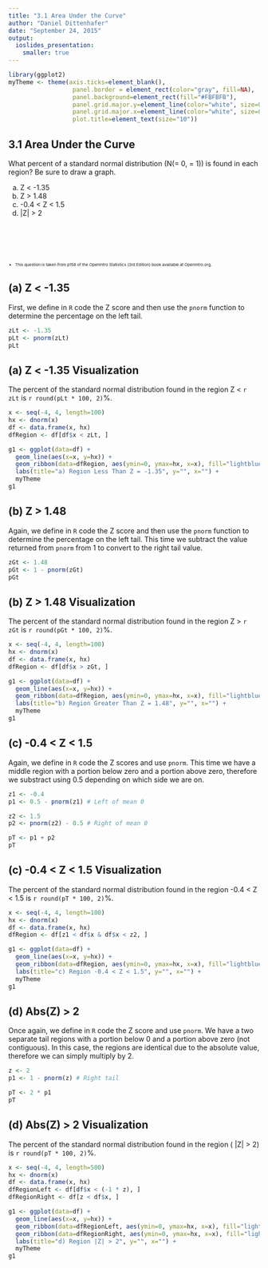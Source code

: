 ```yaml
---
title: "3.1 Area Under the Curve"
author: "Daniel Dittenhafer"
date: "September 24, 2015"
output:
  ioslides_presentation:
    smaller: true
---
```

```r
library(ggplot2)
myTheme <- theme(axis.ticks=element_blank(),  
                  panel.border = element_rect(color="gray", fill=NA), 
                  panel.background=element_rect(fill="#FBFBFB"), 
                  panel.grid.major.y=element_line(color="white", size=0.5), 
                  panel.grid.major.x=element_line(color="white", size=0.5),
                  plot.title=element_text(size="10"))
```
<style type="text/css">
    ol { list-style-type: lower-alpha; }
</style>

## 3.1 Area Under the Curve

What percent of a standard normal distribution \(N(\mu = 0, \sigma = 1)\) is found in each region? Be sure to draw a graph.

a. Z < -1.35
b. Z >  1.48
c. -0.4 < Z < 1.5
d. |Z| > 2

<br /><br /><br /><br />
<div style="font-size:8px">
* This question is taken from p158 of the OpenIntro Statistics (3rd Edition) book available at OpenIntro.org. 
</div>

## (a) Z < -1.35

First, we define in `R` code the Z score and then use the `pnorm` function to determine the percentage on the left tail. 

```r
zLt <- -1.35
pLt <- pnorm(zLt)
pLt
```


## (a) Z < -1.35 Visualization

The percent of the standard normal distribution found in the region Z < `r zLt` is `r round(pLt * 100, 2)`%.

```r
x <- seq(-4, 4, length=100)
hx <- dnorm(x)
df <- data.frame(x, hx)
dfRegion <- df[df$x < zLt, ]

g1 <- ggplot(data=df) + 
  geom_line(aes(x=x, y=hx)) + 
  geom_ribbon(data=dfRegion, aes(ymin=0, ymax=hx, x=x), fill="lightblue") +
  labs(title="a) Region Less Than Z = -1.35", y="", x="") +
  myTheme
g1
```

## (b) Z >  1.48

Again, we define in `R` code the Z score and then use the `pnorm` function to determine the percentage on the left tail. This time we subtract the value returned from `pnorm` from 1 to convert to the right tail value.

```r
zGt <- 1.48
pGt <- 1 - pnorm(zGt)
pGt
```

## (b) Z >  1.48 Visualization

The percent of the standard normal distribution found in the region Z > `r zGt` is `r round(pGt * 100, 2)`%.

```r
x <- seq(-4, 4, length=100)
hx <- dnorm(x)
df <- data.frame(x, hx)
dfRegion <- df[df$x > zGt, ]

g1 <- ggplot(data=df) + 
  geom_line(aes(x=x, y=hx)) + 
  geom_ribbon(data=dfRegion, aes(ymin=0, ymax=hx, x=x), fill="lightblue") +
  labs(title="b) Region Greater Than Z = 1.48", y="", x="") +
  myTheme
g1
```

## (c) -0.4 < Z < 1.5

Again, we define in `R` code the Z scores and use `pnorm`. This time we have a middle region with a portion below zero and a portion above zero, therefore we substract using 0.5 depending on which side we are on.

```r
z1 <- -0.4
p1 <- 0.5 - pnorm(z1) # Left of mean 0

z2 <- 1.5
p2 <- pnorm(z2) - 0.5 # Right of mean 0

pT <- p1 + p2
pT
```

## (c) -0.4 < Z < 1.5 Visualization

The percent of the standard normal distribution found in the region -0.4 < Z < 1.5 is `r round(pT * 100, 2)`%.

```r
x <- seq(-4, 4, length=100)
hx <- dnorm(x)
df <- data.frame(x, hx)
dfRegion <- df[z1 < df$x & df$x < z2, ]

g1 <- ggplot(data=df) + 
  geom_line(aes(x=x, y=hx)) + 
  geom_ribbon(data=dfRegion, aes(ymin=0, ymax=hx, x=x), fill="lightblue") +
  labs(title="c) Region -0.4 < Z < 1.5", y="", x="") +
  myTheme
g1
```

## (d) Abs(Z) > 2

Once again, we define in `R` code the Z score and use `pnorm`. We have a two separate tail regions with a portion below 0 and a portion above zero (not contiguous). In this case, the regions are identical due to the absolute value, therefore we can simply multiply by 2.

```r
z <- 2
p1 <- 1 - pnorm(z) # Right tail

pT <- 2 * p1
pT
```

## (d) Abs(Z) > 2 Visualization

The percent of the standard normal distribution found in the region \( |Z| > 2\) is `r round(pT * 100, 2)`%.

```r
x <- seq(-4, 4, length=500)
hx <- dnorm(x)
df <- data.frame(x, hx)
dfRegionLeft <- df[df$x < (-1 * z), ]
dfRegionRight <- df[z < df$x, ]

g1 <- ggplot(data=df) + 
  geom_line(aes(x=x, y=hx)) + 
  geom_ribbon(data=dfRegionLeft, aes(ymin=0, ymax=hx, x=x), fill="lightblue") +
  geom_ribbon(data=dfRegionRight, aes(ymin=0, ymax=hx, x=x), fill="lightblue") +
  labs(title="d) Region |Z| > 2", y="", x="") +
  myTheme
g1
```

